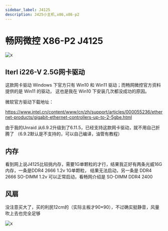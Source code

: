 ```yaml
---
sidebar_label: J4125
description: J425小主机,x86,x86-p2
---
```


# 畅网微控 X86-P2 J4125

![x](/img/docs/mini-pc/j4125_1.webp)

## Iterl i226-V 2.5G网卡驱动

这款网卡驱动 Windows 下官方只有 Win10 和 Win11 驱动；而畅网微控官方资料提供的是 Win11 的驱动，
这也是我在 Win10 下安装几次都没成功的原因。

微软官方驱动下载地址：

https://www.intel.cn/content/www/cn/zh/support/articles/000055236/ethernet-products/gigabit-ethernet-controllers-up-to-2-5gbe.html

由于我的Unraid 从6.9.2升级到了6.11.5，已经支持这款网卡驱动，就不用自己折腾了
（6.9.2默认是不支持的，可以自己编译，油管有教程）
## 内存

看到网上说J4125比较挑内存，需要1G单颗粒的才行，结果我正好有两条光威16G内存，一条是DDR4 2666 1.2v 1G单颗粒，
结果无法启动，另一条是 DDR4 2666 SO-DIMM 1.2v 可以正常启动，看畅网介绍是 SO-DIMM DDR4 2400

## 风扇

没注意买大了，买的利民12cm的（实际主板才90*90），不过确实挺静音，风量吹上去也完全足够

![x](/img/docs/mini-pc/j4125_3.webp)